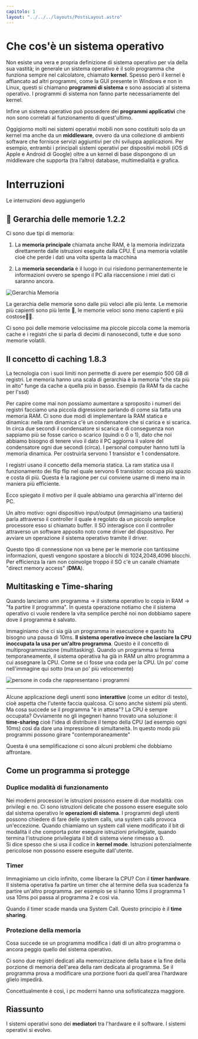 ```yaml
---
capitolo: 1
layout: "../../../layouts/PostsLayout.astro"
---
```


# Che cos'è un sistema operativo

Non esiste una vera e propria definizione di sistema operativo per via della sua vastità; in generale
un sistema operativo è il solo programma che funziona sempre nel calcolatore, chiamato **kernel**.
Spesso però il kernel è affiancato ad altri programmi, come la GUI presente in Windows e non in Linux, questi si chiamano
**programmi di sistema** e sono associati al sistema operativo. I programmi di sistema non fanno parte necessariamente del kernel.

Infine un sistema operativo può possedere dei **programmi applicativi** che non sono correlati al funzionamento di quest'ultimo.

Oggigiorno molti nei sistemi operativi mobili non sono costituiti solo da un kernel ma anche da un **middleware**, ovvero da una collezione
di ambienti software che fornisce servizi aggiuntivi per chi
sviluppa applicazioni. Per esempio, entrambi i principali sistemi operativi per dispositivi mobili (iOS di Apple e Android di Google) oltre a un kernel di base dispongono di un middleware che supporta (tra l’altro) database, multimedialità e grafica.

# Interruzioni

Le interruzioni devo aggiungerlo

## 📝 Gerarchia delle memorie 1.2.2

Ci sono due tipi di memoria:

1. La **memoria principale** chiamata anche RAM, è la memoria indirizzata direttamente dalle istruzioni eseguite dalla CPU. È una memoria volatile cioè che perde i dati una volta spenta la macchina

2. La **memoria secondaria** è il luogo in cui risiedono permanentemente le informazioni ovvero se spengo il PC alla riaccensione i miei dati ci saranno ancora.

![Gerarchia Memoria](https://i.ibb.co/6YQS3Hw/gerarchia.png)

La gerarchia delle memorie sono dalle più veloci alle più lente. Le memorie più capienti sono più lente 🐌, le memorie veloci sono meno capienti e più costose🤑🫰.

Ci sono poi delle memorie velocissime ma piccole piccola come la memoria cache e i registri che si parla di decimi di nanosecondi, tutte e due sono memorie volatili.

## Il concetto di caching 1.8.3

La tecnologia con i suoi limiti non permette di avere per esempio 500 GB di registri.
Le memoria hanno una scala di gerarchia è la memoria "che sta più in alto" funge da cache a quella più in basso. Esempio (la RAM fa da cache per l'ssd)

Per capire come mai non possiamo aumentare a sproposito i numeri dei registri facciamo una piccola digressione parlando di come sia fatta una memoria RAM.
Ci sono due modi di implementare la RAM statica e dinamica:
nella ram dinamica c'è un condensatore che si carica e si scarica. In circa due secondi il condensatore si scarica e di conseguenza non sappiamo più se fosse carico o scarico (quindi o 0 o 1), dato che noi abbiamo bisogno di tenere vivo il dato il PC aggiorna il valore del condensatore ogni due secondi (circa). I personal computer hanno tutti la memoria dinamica. Per costruirla servono 1 transistor e 1 condensatore.

I registri usano il concetto della memoria statica. La ram statica usa il funzionamento dei flip flip nel quale servono 6 transistor: occupa più spazio e costa di più. Questa è la ragione per cui conviene usarne di meno ma in maniera più efficiente.

Ecco spiegato il motivo per il quale abbiamo una gerarchia all'interno del PC.

Un altro motivo: ogni dispositivo input/output (immaginiamo una tastiera) parla attraverso il controller il quale è regolato da un piccolo semplice processore esso si chiamato buffer. Il SO interagisce con il controller attraverso un software apposito noto come driver del dispositivo.
Per avviare un operazione il sistema operativo tramite il driver.

Questo tipo di connessione non va bene per le memorie con tantissime informazioni, questi vengono spostare a blocchi di 1024,2048,4096 blocchi. Per efficienza la ram non coinvolge troppo il SO c'è un canale chiamate "direct memory access" (**DMA**).

## Multitasking e Time-sharing

Quando lanciamo unn programma -> il sistema operativo lo copia in RAM -> "fa partire il programma". In questa operazione notiamo che il sistema operativo ci vuole rendere la vita semplice perché noi non dobbiamo sapere dove il programma è salvato.

Immaginiamo che ci sia già un programma in esecuzione e questo ha bisogno una pausa di 10ms. **Il sistema operativo invece che lasciare la CPU inoccupata la usa per un'altro programma**. Questo è il concetto di multiprogrammazione (multitasking). Quando un programma si ferma temporaneamente, il sistema operativa ha già in RAM un altro programma a cui assegnare la CPU. Come se ci fosse una coda per la CPU. Un po' come nell'immagine qui sotto (ma un po' più velocemente)

![persone in coda che rappresentano i programmi](https://c.tenor.com/9QhYEwBkNwYAAAAd/line-up-kasabian.gif)

---

Alcune applicazione degli unenti sono **interattive** (come un editor di testo), cioè aspetta che l'utente faccia qualcosa. Ci sono anche sistemi più utenti. Ma cosa succede se il programma "è in attesa"? La CPU è sempre occupata?
Ovviamente no gli ingegneri hanno trovato una soluzione: il **time-sharing** cioè l'idea di distribuire il tempo della CPU (ad esempio ogni 10ms) così da dare una impressione di simultaneità. In questo modo più programmi possono girare "contemporaneamente"

Questa è una semplificazione ci sono alcuni problemi che dobbiamo affrontare.

## Come un programma si protegge

### Duplice modalità di funzionamento

Nei moderni processori le istruzioni possono essere di due modalità: con privilegi e no. Ci sono istruzioni delicate che possono essere eseguite solo dal sistema operativo le **operazioni di sistema**. I programmi degli utenti possono chiedere di fare delle system calls, una system calls provoca un'eccezione.
Quando chiamiamo un system call viene modificato il bit di modalità il che comporta poter eseguire istruzioni privilegiate, quando termina l'istruzione privilegiata il bit di sistema viene rimesso a 0. <br/>
Si dice spesso che si usa il codice in **kernel mode**. Istruzioni potenzialmente pericolose non possono essere eseguite dall'utente.

### Timer

Immaginiamo un ciclo infinito, come liberare la CPU? Con il **timer hardware**. Il sistema operativa fa partire un timer che al termine della sua scadenza fa partire un'altro programma. per esempio se si hanno 10ms il programma 1 usa 10ms poi passa al programma 2 e così via.

Quando il timer scade manda una System Call. Questo principio è il **time sharing**.

### Protezione della memoria

Cosa succede se un programma modifica i dati di un altro programma o ancora peggio quello del sistema operativo.

Ci sono due registri dedicati alla memorizzazione della base e la fine della porzione di memoria dell'area della ram dedicata al programma. Se il programma prova a modificare una porzione fuori da quell'area l'hardware glielo impedirà.

Concettualmente è così, i pc moderni hanno una sofisticatezza maggiore.

## Riassunto

I sistemi operativi sono dei **mediatori** tra l'hardware e il software. I sistemi operativi si evolvo.
